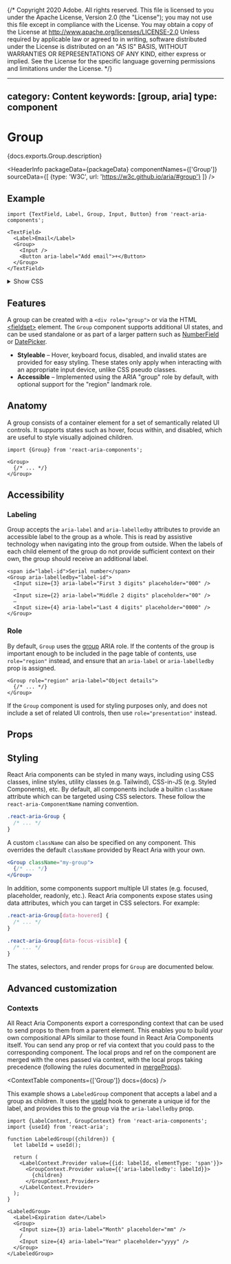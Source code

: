 {/* Copyright 2020 Adobe. All rights reserved.
This file is licensed to you under the Apache License, Version 2.0 (the "License");
you may not use this file except in compliance with the License. You may obtain a copy
of the License at http://www.apache.org/licenses/LICENSE-2.0
Unless required by applicable law or agreed to in writing, software distributed under
the License is distributed on an "AS IS" BASIS, WITHOUT WARRANTIES OR REPRESENTATIONS
OF ANY KIND, either express or implied. See the License for the specific language
governing permissions and limitations under the License. */}



---
category: Content
keywords: [group, aria]
type: component
---

# Group

<PageDescription>{docs.exports.Group.description}</PageDescription>

<HeaderInfo
  packageData={packageData}
  componentNames={['Group']}
  sourceData={[
    {type: 'W3C', url: 'https://w3c.github.io/aria/#group'}
  ]} />

## Example

```tsx example
import {TextField, Label, Group, Input, Button} from 'react-aria-components';

<TextField>
  <Label>Email</Label>
  <Group>
    <Input />
    <Button aria-label="Add email">+</Button>
  </Group>
</TextField>
```

<details>
  <summary style={{fontWeight: 'bold'}}><ChevronRight size="S" /> Show CSS</summary>

```css
@layer group;
@layer group.layout, group.hcm;
@layer group.layout {
  .react-aria-Group {
    --field-border: var(--spectrum-alias-border-color);
    --field-border-hovered: var(--spectrum-alias-border-color-hover);
    --field-background: var(--spectrum-global-color-gray-50);
    --text-color: var(--spectrum-alias-text-color);
    --text-color-disabled: var(--spectrum-alias-text-color-disabled);
    --focus-ring-color: slateblue;
    --invalid-color: var(--spectrum-global-color-red-600);

    display: flex;
    align-items: center;
    width: fit-content;
    border-radius: 6px;
    border: 1px solid var(--field-border);
    background: var(--field-background);
    overflow: hidden;

    &[data-hovered] {
      border-color: var(--field-border-hovered);
    }

    &[data-focus-within] {
      border-color: var(--focus-ring-color);
      box-shadow: 0 0 0 1px var(--focus-ring-color);
    }

    .react-aria-Input {
      padding: 0.286rem;
      margin: 0;
      font-size: 1rem;
      color: var(--text-color);
      outline: none;
      border: none;
      background: transparent;

      &::placeholder {
        color: var(--spectrum-gray-600);
      }
    }

    .react-aria-Button {
      padding: 0 6px;
      border-width: 0 0 0 1px;
      border-radius: 0 6px 6px 0;
      align-self: stretch;
      font-size: 1.5rem;
    }
  }

  .react-aria-Button {
    --border-color: var(--spectrum-alias-border-color);
    --border-color-pressed: var(--spectrum-alias-border-color-down);
    --border-color-disabled: var(--spectrum-alias-border-color-disabled);
    --background-color: var(--spectrum-global-color-gray-50);
    --background-color-pressed: var(--spectrum-global-color-gray-100);
    --text-color: var(--spectrum-alias-text-color);
    --text-color-disabled: var(--spectrum-alias-text-color-disabled);
    --focus-ring-color: slateblue;

    color: var(--text-color);
    background: var(--background-color);
    border: 1px solid var(--border-color);
    border-radius: 4px;
    appearance: none;
    vertical-align: middle;
    font-size: 1rem;
    text-align: center;
    margin: 0;
    outline: none;
    padding: 6px 10px;
    text-decoration: none;

    &[data-pressed] {
      box-shadow: inset 0 1px 2px rgb(0 0 0 / 0.1);
      background: var(--background-color-pressed);
      border-color: var(--border-color-pressed);
    }

    &[data-focus-visible] {
      border-color: var(--focus-ring-color);
      box-shadow: 0 0 0 1px var(--focus-ring-color);
    }
  }
}

@layer group.hcm {
  @media (forced-colors: active) {
    .react-aria-TextField {
      --field-border: ButtonBorder;
      --field-border-disabled: GrayText;
      --field-background: Field;
      --text-color: FieldText;
      --text-color-disabled: GrayText;
      --focus-ring-color: Highlight;
      --invalid-color: LinkText;
    }
  }
}
```

</details>

## Features

A group can be created with a `<div role="group">` or via the HTML [&lt;fieldset&gt;](https://developer.mozilla.org/en-US/docs/Web/HTML/Element/fieldset) element. The `Group` component supports additional UI states, and can be used standalone or as part of a larger pattern such as [NumberField](NumberField.html) or [DatePicker](Datepicker.html).

* **Styleable** – Hover, keyboard focus, disabled, and invalid states are provided for easy styling. These states only apply when interacting with an appropriate input device, unlike CSS pseudo classes.
* **Accessible** – Implemented using the ARIA "group" role by default, with optional support for the "region" landmark role.

## Anatomy

A group consists of a container element for a set of semantically related UI controls. It supports states such as hover, focus within, and disabled, which are useful to style visually adjoined children.

```tsx
import {Group} from 'react-aria-components';

<Group>
  {/* ... */}
</Group>
```

## Accessibility

### Labeling

Group accepts the `aria-label` and `aria-labelledby` attributes to provide an accessible label to the group as a whole. This is read by assistive technology when navigating into the group from outside. When the labels of each child element of the group do not provide sufficient context on their own, the group should receive an additional label.

```tsx example
<span id="label-id">Serial number</span>
<Group aria-labelledby="label-id">
  <Input size={3} aria-label="First 3 digits" placeholder="000" />
  –
  <Input size={2} aria-label="Middle 2 digits" placeholder="00" />
  –
  <Input size={4} aria-label="Last 4 digits" placeholder="0000" />
</Group>
```

### Role

By default, `Group` uses the [group](https://w3c.github.io/aria/#group) ARIA role. If the contents of the group is important enough to be included in the page table of contents, use `role="region"` instead, and ensure that an `aria-label` or `aria-labelledby` prop is assigned.

```tsx
<Group role="region" aria-label="Object details">
  {/* ... */}
</Group>
```

If the `Group` component is used for styling purposes only, and does not include a set of related UI controls, then use `role="presentation"` instead.

## Props

<PropTable component={docs.exports.Group} links={docs.links} />

## Styling

React Aria components can be styled in many ways, including using CSS classes, inline styles, utility classes (e.g. Tailwind), CSS-in-JS (e.g. Styled Components), etc. By default, all components include a builtin `className` attribute which can be targeted using CSS selectors. These follow the `react-aria-ComponentName` naming convention.

```css
.react-aria-Group {
  /* ... */
}
```

A custom `className` can also be specified on any component. This overrides the default `className` provided by React Aria with your own.

```jsx
<Group className="my-group">
  {/* ... */}
</Group>
```

In addition, some components support multiple UI states (e.g. focused, placeholder, readonly, etc.). React Aria components expose states using data attributes, which you can target in CSS selectors. For example:

```css
.react-aria-Group[data-hovered] {
  /* ... */
}

.react-aria-Group[data-focus-visible] {
  /* ... */
}
```

The states, selectors, and render props for `Group` are documented below.

<StateTable properties={docs.exports.GroupRenderProps.properties} />

## Advanced customization

### Contexts

All React Aria Components export a corresponding context that can be used to send props to them from a parent element. This enables you to build your own compositional APIs similar to those found in React Aria Components itself. You can send any prop or ref via context that you could pass to the corresponding component. The local props and ref on the component are merged with the ones passed via context, with the local props taking precedence (following the rules documented in [mergeProps](mergeProps.html)).

<ContextTable components={['Group']} docs={docs} />

This example shows a `LabeledGroup` component that accepts a label and a group as children. It uses the [useId](useId.html) hook to generate a unique id for the label, and provides this to the group via the `aria-labelledby` prop.

```tsx example
import {LabelContext, GroupContext} from 'react-aria-components';
import {useId} from 'react-aria';

function LabeledGroup({children}) {
  let labelId = useId();

  return (
    <LabelContext.Provider value={{id: labelId, elementType: 'span'}}>
      <GroupContext.Provider value={{'aria-labelledby': labelId}}>
        {children}
      </GroupContext.Provider>
    </LabelContext.Provider>
  );
}

<LabeledGroup>
  <Label>Expiration date</Label>
  <Group>
    <Input size={3} aria-label="Month" placeholder="mm" />
    /
    <Input size={4} aria-label="Year" placeholder="yyyy" />
  </Group>
</LabeledGroup>
```
